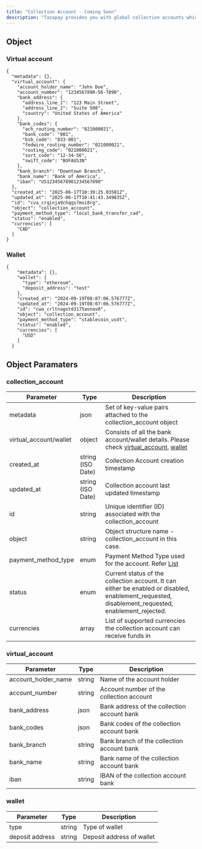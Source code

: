 ```yaml
---
title: "Collection Account - Coming Soon"
description: "Tazapay provides you with global collection accounts which you can share with your customers to receive payments in local currencies or using the SWIFT network. You can then withdraw the collected funds from the global collection accounts into the currency and bank account of your choice."
---
```


## Object

### Virtual account

```
{
  "metadata": {},
  "virtual_account": {
    "account_holder_name": "John Doe",
    "account_number": "1234567890-56-7890",
    "bank_address": {
      "address_line_1": "123 Main Street",
      "address_line_2": "Suite 500",
      "country": "United States of America"
    },
    "bank_codes": {
      "ach_routing_number": "021000021",
      "bank_code": "001",
      "bsb_code": "033-001",
      "fedwire_routing_number": "021000021",
      "routing_code": "021000021",
      "sort_code": "12-34-56",
      "swift_code": "BOFAUS3N"
    },
    "bank_branch": "Downtown Branch",
    "bank_name": "Bank of America",
    "iban": "US12345678901234567890"
  },
  "created_at": "2025-06-17T10:39:25.03501Z",
  "updated_at": "2025-06-17T10:41:43.349835Z",
  "id": "cva_crqinja9chqqs7moi8rg",
  "object": "collection_account",
  "payment_method_type": "local_bank_transfer_cad",
  "status": "enabled",
  "currencies": [
    "CAD"
  ]
}
```

### Wallet

```
{
    "metadata": {},
    "wallet": {
      "type": "ethereum",
      "deposit_address": "test"
    },
    "created_at": "2024-09-19T08:07:06.576777Z",
    "updated_at": "2024-09-19T08:07:06.576777Z",
    "id": "cwa_crltnagotd3175aonav0",
    "object": "collection_account",
    "payment_method_type": "stablecoin_usdt",
    "status": "enabled",
    "currencies": [
      "USD"
    ]
  }
```

## Object Paramaters

### collection\_account

| Parameter               | Type              | Description                                                                                                                                                                                                                                                 |
| ----------------------- | ----------------- | ----------------------------------------------------------------------------------------------------------------------------------------------------------------------------------------------------------------------------------------------------------- |
| metadata                | json              | Set of key-value pairs attached to the collection\_account object                                                                                                                                                                                           |
| virtual\_account/wallet | object            | Consists of all the bank account/wallet details. Please check [virtual\_account](https://docs.tazapay.com/reference/global-collection-account-object#virtual_account), [wallet](https://docs.tazapay.com/reference/global-collection-account-object#wallet) |
| created\_at             | string (ISO Date) | Collection Account creation timestamp                                                                                                                                                                                                                       |
| updated\_at             | string (ISO Date) | Collection account last updated timestamp                                                                                                                                                                                                                   |
| id                      | string            | Unique identifier (ID) associated with the collection\_account                                                                                                                                                                                              |
| object                  | string            | Object structure name - collection\_account in this case.                                                                                                                                                                                                   |
| payment\_method\_type   | enum              | Payment Method Type used for the account. Refer [List](https://docs.tazapay.com/update/docs/collection-accounts-payment-method-type#/)                                                                                                                      |
| status                  | enum              | Current status of the collection account. It can either be enabled or disabled, enablement\_requested, disablement\_requested, enablement\_rejected.                                                                                                        |
| currencies              | array             | List of supported currencies the collection account can receive funds in                                                                                                                                                                                    |

### virtual\_account

| Parameter             | Type   | Description                                 |
| --------------------- | ------ | ------------------------------------------- |
| account\_holder\_name | string | Name of the account holder                  |
| account\_number       | string | Account number of the collection account    |
| bank\_address         | json   | Bank address of the collection account bank |
| bank\_codes           | json   | Bank codes of the collection account bank   |
| bank\_branch          | string | Bank branch of the collection account bank  |
| bank\_name            | string | Bank name of the collection account bank    |
| iban                  | string | IBAN of the collection account bank         |

### wallet

| Parameter       | Type   | Description               |
| --------------- | ------ | ------------------------- |
| type            | string | Type of wallet            |
| deposit address | string | Deposit address of wallet |

